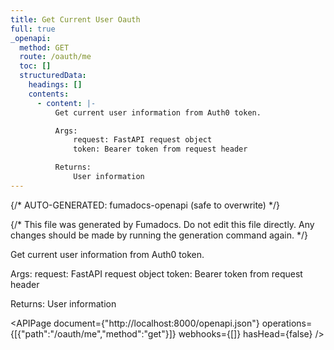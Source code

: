 ```yaml
---
title: Get Current User Oauth
full: true
_openapi:
  method: GET
  route: /oauth/me
  toc: []
  structuredData:
    headings: []
    contents:
      - content: |-
          Get current user information from Auth0 token.

          Args:
              request: FastAPI request object
              token: Bearer token from request header

          Returns:
              User information
---
```


{/* AUTO-GENERATED: fumadocs-openapi (safe to overwrite) */}


{/* This file was generated by Fumadocs. Do not edit this file directly. Any changes should be made by running the generation command again. */}

Get current user information from Auth0 token.

Args:
    request: FastAPI request object
    token: Bearer token from request header

Returns:
    User information

<APIPage document={"http://localhost:8000/openapi.json"} operations={[{"path":"/oauth/me","method":"get"}]} webhooks={[]} hasHead={false} />